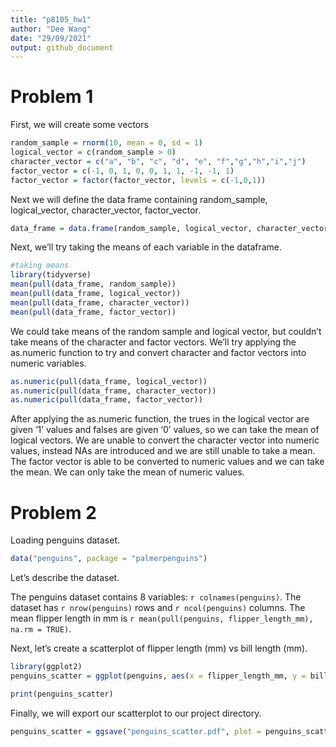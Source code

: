 ```yaml
---
title: "p8105_hw1"
author: "Dee Wang"
date: "29/09/2021"
output: github_document
---
```


# Problem 1

First, we will create some vectors

```r
random_sample = rnorm(10, mean = 0, sd = 1)
logical_vector = c(random_sample > 0)
character_vector = c("a", "b", "c", "d", "e", "f","g","h","i","j")
factor_vector = c(-1, 0, 1, 0, 0, 1, 1, -1, -1, 1)
factor_vector = factor(factor_vector, levels = c(-1,0,1))

```

Next we will define the data frame containing random_sample, logical_vector, character_vector, factor_vector.

```r
data_frame = data.frame(random_sample, logical_vector, character_vector, factor_vector)
```

Next, we'll try taking the means of each variable in the dataframe.

```r
#taking means 
library(tidyverse)
mean(pull(data_frame, random_sample)) 
mean(pull(data_frame, logical_vector)) 
mean(pull(data_frame, character_vector)) 
mean(pull(data_frame, factor_vector)) 
```

We could take means of the random sample and logical vector, but couldn't take means of the character and factor vectors. We'll try applying the as.numeric function to try and convert character and factor vectors into numeric variables.

```r
as.numeric(pull(data_frame, logical_vector)) 
as.numeric(pull(data_frame, character_vector)) 
as.numeric(pull(data_frame, factor_vector)) 

```
After applying the as.numeric function, the trues in the logical vector are given '1' values and falses are given '0' values, so we can take the mean of logical vectors. We are unable to convert the character vector into numeric values, instead NAs are introduced and we are still unable to take a mean. The factor vector is able to be converted to numeric values and we can take the mean. We can only take the mean of numeric values.

# Problem 2 

Loading penguins dataset.

```r
data("penguins", package = "palmerpenguins")

```

Let's describe the dataset. 

The penguins dataset contains 8 variables: `r colnames(penguins)`. The dataset has `r nrow(penguins)` rows and `r ncol(penguins)` columns. The mean flipper length in mm is `r mean(pull(penguins, flipper_length_mm), na.rm = TRUE)`.

Next, let's create a scatterplot of flipper length (mm) vs bill length (mm). 

```r
library(ggplot2)
penguins_scatter = ggplot(penguins, aes(x = flipper_length_mm, y = bill_length_mm, color = species)) + geom_point()

print(penguins_scatter)

```

Finally, we will export our scatterplot to our project directory. 

```r
penguins_scatter = ggsave("penguins_scatter.pdf", plot = penguins_scatter)
```

